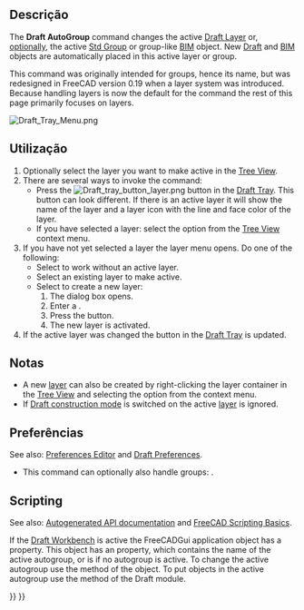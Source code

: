 <languages/>

<div class="mw-translate-fuzzy">
{{Docnav
|[[Draft_ToggleConstructionMode/pt-br|Modo de construção]]
|[[Draft_Snap_Lock/pt-br|Alternar tranca]]
|[[Draft_Workbench/pt-br|Draft]]
|IconL=Draft_ToggleConstructionMode.svg
|IconR=Draft_Snap_Lock.svg
|IconC=Workbench_Draft.svg
}}
</div>

{{GuiCommand
|Name=Draft AutoGroup
|Empty=1
|Workbenches=[[Draft_Workbench|Draft]], [[BIM_Workbench|BIM]]
|Version=0.17
|SeeAlso=[[Draft_Layer|Draft Layer]], [[Std_Group|Std Group]]
}}

<span id="Description"></span>
== Descrição == 

The '''Draft AutoGroup''' command changes the active [[Draft_Layer|Draft Layer]] or, [[#Preferences|optionally]], the active [[Std_Group|Std Group]] or group-like [[BIM_Workbench|BIM]] object. New [[Draft_Workbench|Draft]] and [[BIM_Workbench|BIM]] objects are automatically placed in this active layer or group.

This command was originally intended for groups, hence its name, but was redesigned in FreeCAD version 0.19 when a layer system was introduced. Because handling layers is now the default for the command the rest of this page primarily focuses on layers.

[[Image:Draft_Tray_Menu.png]]
{{Caption|The layer menu of the Draft Tray (image updated for version 1.1)}}

<span id="Usage"></span>
==Utilização==

# Optionally select the layer you want to make active in the [[Tree_View|Tree View]].
# There are several ways to invoke the command:
#* Press the [[Image:Draft_tray_button_layer.png]] button in the [[Draft_Tray|Draft Tray]]. This button can look different. If there is an active layer it will show the name of the layer and a layer icon with the line and face color of the layer.
#* If you have selected a layer: select the {{MenuCommand|[[Image:button_right.svg|16px]] Activate Layer}} option from the [[Tree_View|Tree View]] context menu.
# If you have not yet selected a layer the layer menu opens. Do one of the following:
#* Select {{MenuCommand|[[Image:Button_invalid.svg|16px]] None}} to work without an active layer.
#* Select an existing layer to make active.
#* Select {{MenuCommand|[[Image:Draft_NewLayer.svg|16px]] New Layer}} to create a new layer:
#*# The {{MenuCommand|New Layer}} dialog box opens. {{Version|1.1}}
#*# Enter a {{MenuCommand|Layer name}}.
#*# Press the {{Button|OK}} button.
#*# The new layer is activated. {{Version|1.1}}
# If the active layer was changed the button in the [[Draft_Tray|Draft Tray]] is updated.

<span id="Notes"></span>
==Notas==

* A new [[Draft_Layer|layer]] can also be created by right-clicking the layer container in the [[Tree_View|Tree View]] and selecting the {{MenuCommand|[[Image:Draft_NewLayer.svg|16px]] Add New Layer}} option from the context menu.
* If [[Draft_ToggleConstructionMode|Draft construction mode]] is switched on the active [[Draft_Layer|layer]] is ignored.

<span id="Preferences"></span>
==Preferências==

See also: [[Preferences_Editor|Preferences Editor]] and [[Draft_Preferences|Draft Preferences]].

* This command can optionally also handle groups: {{MenuCommand|Edit → Preferences → Draft → General → Include groups in layer list}}.

== Scripting == 

See also: [https://freecad.github.io/SourceDoc/ Autogenerated API documentation] and [[FreeCAD_Scripting_Basics|FreeCAD Scripting Basics]].

If the [[Draft_Workbench|Draft Workbench]] is active the FreeCADGui application object has a {{incode|draftToolBar}} property. This {{incode|draftToolBar}} object has an {{incode|autogroup}} property, which contains the name of the active autogroup, or is {{incode|None}} if no autogroup is active. To change the active autogroup use the {{incode|setAutoGroup}} method of the {{incode|draftToolBar}} object. To put objects in the active autogroup use the {{incode|autogroup}} method of the Draft module.

{{Code|code=
# This code only works if the Draft Workbench is active!

import FreeCAD as App
import FreeCADGui as Gui
import Draft

doc = App.newDocument()

polygon1 = Draft.make_polygon(5, radius=1000)
polygon2 = Draft.make_polygon(3, radius=500)
polygon3 = Draft.make_polygon(6, radius=220)

layer = Draft.make_layer()
Gui.draftToolBar.setAutoGroup(layer.Name)

Draft.autogroup(polygon1)
Draft.autogroup(polygon2)
Draft.autogroup(polygon3)

doc.recompute()
}}


<div class="mw-translate-fuzzy">
{{Docnav
|[[Draft_ToggleConstructionMode/pt-br|Modo de construção]]
|[[Draft_Snap_Lock/pt-br|Alternar tranca]]
|[[Draft_Workbench/pt-br|Draft]]
|IconL=Draft_ToggleConstructionMode.svg
|IconR=Draft_Snap_Lock.svg
|IconC=Workbench_Draft.svg
}}
</div>

{{Draft Tools navi{{#translation:}}}}
{{Userdocnavi{{#translation:}}}}